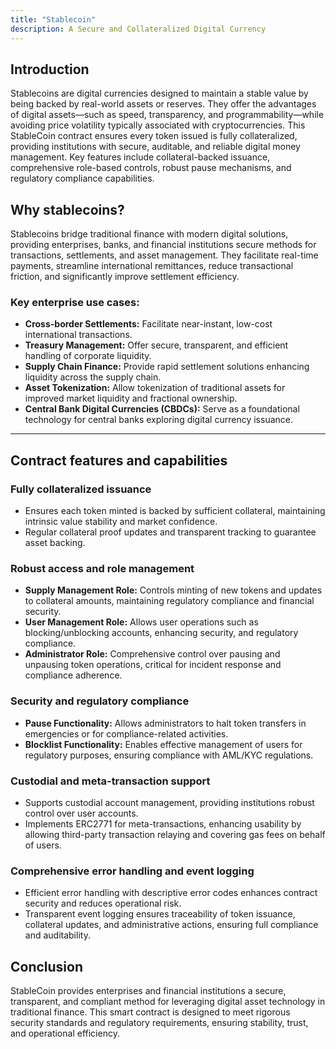 ```yaml
---
title: "Stablecoin"
description: A Secure and Collateralized Digital Currency
---
```


## Introduction

Stablecoins are digital currencies designed to maintain a stable value by being
backed by real-world assets or reserves. They offer the advantages of digital
assets—such as speed, transparency, and programmability—while avoiding price
volatility typically associated with cryptocurrencies. This StableCoin contract
ensures every token issued is fully collateralized, providing institutions with
secure, auditable, and reliable digital money management. Key features include
collateral-backed issuance, comprehensive role-based controls, robust pause
mechanisms, and regulatory compliance capabilities.

## Why stablecoins?

Stablecoins bridge traditional finance with modern digital solutions, providing
enterprises, banks, and financial institutions secure methods for transactions,
settlements, and asset management. They facilitate real-time payments,
streamline international remittances, reduce transactional friction, and
significantly improve settlement efficiency.

### Key enterprise use cases:

- **Cross-border Settlements:** Facilitate near-instant, low-cost international
  transactions.
- **Treasury Management:** Offer secure, transparent, and efficient handling of
  corporate liquidity.
- **Supply Chain Finance:** Provide rapid settlement solutions enhancing
  liquidity across the supply chain.
- **Asset Tokenization:** Allow tokenization of traditional assets for improved
  market liquidity and fractional ownership.
- **Central Bank Digital Currencies (CBDCs):** Serve as a foundational
  technology for central banks exploring digital currency issuance.

---

## Contract features and capabilities

### Fully collateralized issuance

- Ensures each token minted is backed by sufficient collateral, maintaining
  intrinsic value stability and market confidence.
- Regular collateral proof updates and transparent tracking to guarantee asset
  backing.

### Robust access and role management

- **Supply Management Role:** Controls minting of new tokens and updates to
  collateral amounts, maintaining regulatory compliance and financial security.
- **User Management Role:** Allows user operations such as blocking/unblocking
  accounts, enhancing security, and regulatory compliance.
- **Administrator Role:** Comprehensive control over pausing and unpausing token
  operations, critical for incident response and compliance adherence.

### Security and regulatory compliance

- **Pause Functionality:** Allows administrators to halt token transfers in
  emergencies or for compliance-related activities.
- **Blocklist Functionality:** Enables effective management of users for
  regulatory purposes, ensuring compliance with AML/KYC regulations.

### Custodial and meta-transaction support

- Supports custodial account management, providing institutions robust control
  over user accounts.
- Implements ERC2771 for meta-transactions, enhancing usability by allowing
  third-party transaction relaying and covering gas fees on behalf of users.

### Comprehensive error handling and event logging

- Efficient error handling with descriptive error codes enhances contract
  security and reduces operational risk.
- Transparent event logging ensures traceability of token issuance, collateral
  updates, and administrative actions, ensuring full compliance and
  auditability.

## Conclusion

StableCoin provides enterprises and financial institutions a secure,
transparent, and compliant method for leveraging digital asset technology in
traditional finance. This smart contract is designed to meet rigorous security
standards and regulatory requirements, ensuring stability, trust, and
operational efficiency.
